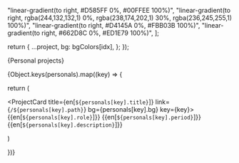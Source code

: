 
  "linear-gradient(to right, #D585FF 0%, #00FFEE 100%)",
  "linear-gradient(to right, rgba(244,132,132,1) 0%, rgba(238,174,202,1) 30%, rgba(236,245,255,1) 100%)",
  "linear-gradient(to right, #D4145A 0%, #FBB03B 100%)",
  "linear-gradient(to right, #662D8C 0%, #ED1E79 100%)",
];

  return {
    ...project,
    bg: bgColors[idx],
  };
});

{<Text>Personal projects</Text>}

{Object.keys(personals).map((key) => {

return (

<ProjectCard
title={en[`${personals[key].title}`]}
link={`/${personals[key].path}`}
bg={personals[key].bg}
key={key}>
{<Paragraph>{en[`${personals[key].role}`]}</Paragraph>}
{<Paragraph pt={1}>{en[`${personals[key].period}`]}</Paragraph>}
{<Paragraph pt={3}>{en[`${personals[key].description}`]}</Paragraph>}

</ProjectCard>)

})}

